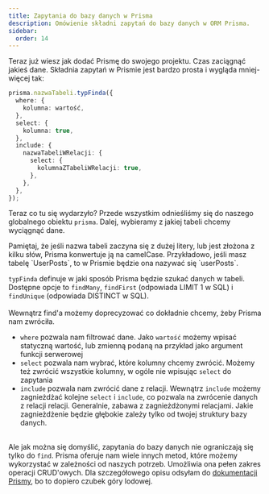 ```yaml
---
title: Zapytania do bazy danych w Prisma
description: Omówienie składni zapytań do bazy danych w ORM Prisma.
sidebar:
  order: 14
---
```


Teraz już wiesz jak dodać Prismę do swojego projektu. Czas zaciągnąć jakieś dane. Składnia zapytań w Prismie jest bardzo prosta i wygląda mniej-więcej tak:

```ts
prisma.nazwaTabeli.typFinda({
  where: {
    kolumna: wartość,
  },
  select: {
    kolumna: true,
  },
  include: {
    nazwaTabeliWRelacji: {
      select: {
        kolumnaZTabeliWRelacji: true,
      },
    },
  },
});
```

Teraz co tu się wydarzyło? Przede wszystkim odnieśliśmy się do naszego globalnego obiektu `prisma`. Dalej, wybieramy z jakiej tabeli chcemy wyciągnąć dane.


<Aside>
  Pamiętaj, że jeśli nazwa tabeli zaczyna się z dużej litery, lub jest złożona z
  kilku słów, Prisma konwertuje ją na camelCase. Przykładowo, jeśli masz tabelę
  `UserPosts`, to w Prismie będzie ona nazywać się `userPosts`.
</Aside>

`typFinda` definuje w jaki sposób Prisma będzie szukać danych w tabeli. Dostępne opcje to `findMany`, `findFirst` (odpowiada LIMIT 1 w SQL) i `findUnique` (odpowiada DISTINCT w SQL). <br/><br/>
Wewnątrz find'a możemy doprecyzować co dokładnie chcemy, żeby Prisma nam zwróciła.

- `where` pozwala nam filtrować dane. Jako `wartość` możemy wpisać statyczną wartość, lub zmienną podaną na przykład jako argument funkcji serwerowej
- `select` pozwala nam wybrać, które kolumny chcemy zwrócić. Możemy też zwrócić wszystkie kolumny, w ogóle nie wpisując `select` do zapytania
- `include` pozwala nam zwrócić dane z relacji. Wewnątrz `include` możemy zagnieżdżać kolejne `select` i `include`, co pozwala na zwrócenie danych z relacji relacji. Generalnie, zabawa z zagnieżdżonymi relacjami. Jakie zagnieżdżenie będzie głębokie zależy tylko od twojej struktury bazy danych.
  <br />
  <br />

Ale jak można się domyślić, zapytania do bazy danych nie ograniczają się tylko do `find`. Prisma oferuje nam wiele innych metod, które możemy wykorzystać w zależności od naszych potrzeb. Umożliwia ona pełen zakres operacji CRUD'owych. Dla szczegółowego opisu odsyłam do [dokumentacji Prismy](https://www.prisma.io/docs/orm/prisma-client/queries/crud), bo to dopiero czubek góry lodowej.
